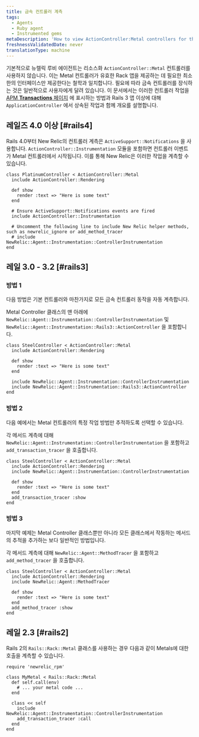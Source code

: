 ```yaml
---
title: 금속 컨트롤러 계측
tags:
  - Agents
  - Ruby agent
  - Instrumented gems
metaDescription: 'How to view ActionController:Metal controllers for the Ruby agent in New Relic''s user interface.'
freshnessValidatedDate: never
translationType: machine
---
```


기본적으로 뉴렐릭 루비 에이전트는 리소스화 `ActionController::Metal` 컨트롤러를 사용하지 않습니다. 이는 Metal 컨트롤러가 유효한 Rack 앱을 제공하는 데 필요한 최소한의 인터페이스만 제공한다는 철학과 일치합니다. 필요에 따라 금속 컨트롤러를 장식하는 것은 일반적으로 사용자에게 달려 있습니다. 이 문서에서는 이러한 컨트롤러 작업을 [APM <DNT>**Transactions**</DNT> 페이지](/docs/apm/applications-menu/monitoring/transactions-page) 에 표시하는 방법과 Rails 3 앱 이상에 대해 `ApplicationController` 에서 상속된 작업과 함께 개요를 설명합니다.

## 레일즈 4.0 이상 [#rails4]

Rails 4.0부터 New Relic의 컨트롤러 계측은 `ActiveSupport::Notifications` 을 사용합니다. `ActionController::Instrumentation` 모듈을 포함하면 컨트롤러 이벤트가 Metal 컨트롤러에서 시작됩니다. 이를 통해 New Relic은 이러한 작업을 계측할 수 있습니다.

```
class PlatinumController < ActionController::Metal
  include ActionController::Rendering

  def show
    render :text => "Here is some text"
  end

  # Ensure ActiveSupport::Notifications events are fired
  include ActionController::Instrumentation

  # Uncomment the following line to include New Relic helper methods, such as newrelic_ignore or add_method_tracer
  # include NewRelic::Agent::Instrumentation::ControllerInstrumentation
end
```

## 레일 3.0 - 3.2 [#rails3]

### 방법 1

다음 방법은 기본 컨트롤러와 마찬가지로 모든 금속 컨트롤러 동작을 자동 계측합니다.

Metal Controller 클래스의 맨 아래에 `NewRelic::Agent::Instrumentation::ControllerInstrumentation` 및 `NewRelic::Agent::Instrumentation::Rails3::ActionController` 을 포함합니다.

```
class SteelController < ActionController::Metal
  include ActionController::Rendering

  def show
    render :text => "Here is some text"
  end

  include NewRelic::Agent::Instrumentation::ControllerInstrumentation
  include NewRelic::Agent::Instrumentation::Rails3::ActionController
end
```

### 방법 2

다음 예에서는 Metal 컨트롤러의 특정 작업 방법만 추적하도록 선택할 수 있습니다.

각 메서드 계측에 대해 `NewRelic::Agent::Instrumentation::ControllerInstrumentation` 을 포함하고 `add_transaction_tracer` 을 호출합니다.

```
class SteelController < ActionController::Metal
  include ActionController::Rendering
  include NewRelic::Agent::Instrumentation::ControllerInstrumentation

  def show
    render :text => "Here is some text"
  end
  add_transaction_tracer :show
end
```

### 방법 3

마지막 예제는 Metal Controller 클래스뿐만 아니라 모든 클래스에서 작동하는 메서드의 추적을 추가하는 보다 일반적인 방법입니다.

각 메서드 계측에 대해 `NewRelic::Agent::MethodTracer` 을 포함하고 `add_method_tracer` 을 호출합니다.

```
class SteelController < ActionController::Metal
  include ActionController::Rendering
  include NewRelic::Agent::MethodTracer

  def show
    render :text => "Here is some text"
  end
  add_method_tracer :show
end
```

## 레일 2.3 [#rails2]

Rails 2의 `Rails::Rack::Metal` 클래스를 사용하는 경우 다음과 같이 Metals에 대한 호출을 계측할 수 있습니다.

```
require 'newrelic_rpm'

class MyMetal < Rails::Rack::Metal
  def self.call(env)
    # ... your metal code ...
  end

  class << self
    include NewRelic::Agent::Instrumentation::ControllerInstrumentation
    add_transaction_tracer :call
  end
end
```